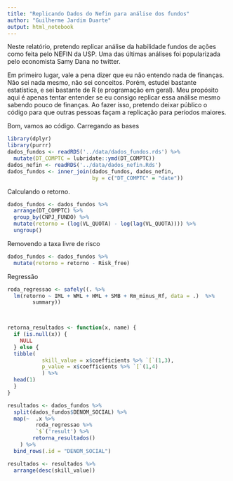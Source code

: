 ```yaml
---
title: "Replicando Dados do Nefin para análise dos fundos"
author: "Guilherme Jardim Duarte"
output: html_notebook
---
```


Neste relatório, pretendo replicar análise 
da habilidade fundos de ações 
como feita pelo NEFIN da USP.
Uma das últimas análises foi 
popularizada pelo economista Samy Dana no twitter.

Em primeiro lugar, vale a pena dizer que eu não
entendo nada de finanças. Não sei nada
mesmo, não sei conceitos.
Porém, estudei bastante estatística, e sei bastante 
de R (e programação em geral). Meu propósito aqui é 
apenas tentar entender se eu consigo replicar essa análise
mesmo sabendo pouco de finanças. Ao fazer isso, pretendo
deixar público o código para que outras pessoas façam a replicação
para períodos maiores.


Bom, vamos ao código. Carregando as bases

```r
library(dplyr)
library(purrr)
dados_fundos <- readRDS('../data/dados_fundos.rds') %>%
  mutate(DT_COMPTC = lubridate::ymd(DT_COMPTC))
dados_nefin <- readRDS('../data/dados_nefin.Rds')
dados_fundos <- inner_join(dados_fundos, dados_nefin, 
                           by = c("DT_COMPTC" = "date"))
```



Calculando o retorno.

```r
dados_fundos <- dados_fundos %>%
  arrange(DT_COMPTC) %>%
  group_by(CNPJ_FUNDO) %>%
  mutate(retorno = (log(VL_QUOTA) - log(lag(VL_QUOTA)))) %>%
  ungroup()
```

Removendo a taxa livre de risco

```r
dados_fundos <- dados_fundos %>%
  mutate(retorno = retorno - Risk_free)
```


Regressão
```r
roda_regressao <- safely((. %>%
  lm(retorno ~ IML + WML + HML + SMB + Rm_minus_Rf, data = .)  %>%
        summary))
  


retorna_resultados <- function(x, name) { 
  if (is.null(x)) {
    NULL
  } else {
  tibble( 
           skill_value = x$coefficients %>% `[`(1,3),
           p_value = x$coefficients %>% `[`(1,4)
           ) %>%
  head(1) 
  }
}

resultados <- dados_fundos %>%
  split(dados_fundos$DENOM_SOCIAL) %>%
  map(~  .x %>%
         roda_regressao %>%
         `$`('result') %>%
        retorna_resultados()
    ) %>%
  bind_rows(.id = "DENOM_SOCIAL") 
```


```r
resultados <- resultados %>%
  arrange(desc(skill_value))
```
